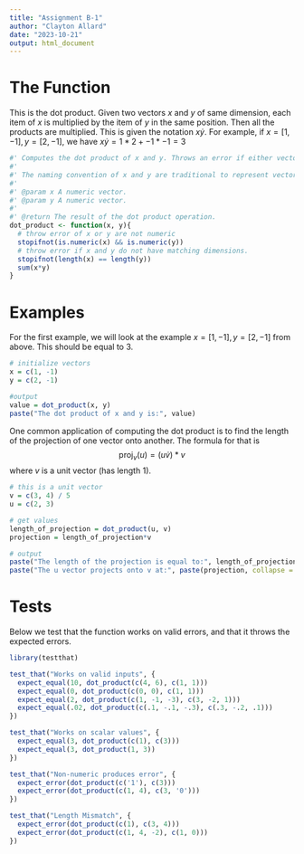 ```yaml
---
title: "Assignment B-1"
author: "Clayton Allard"
date: "2023-10-21"
output: html_document
---
```


# The Function

This is the dot product. Given two vectors $x$ and $y$ of same dimension, each item of $x$ is multiplied by the item of $y$ in the same position. Then all the products are multiplied. This is given the notation $x \dot y$. For example, if $x=[1, -1], y=[2, -1]$, we have $x \dot y = 1*2 + -1*-1=3$

```r
#' Computes the dot product of x and y. Throws an error if either vector are non-numeric, or if their lengths mismatch.
#' 
#' The naming convention of x and y are traditional to represent vectors
#' 
#' @param x A numeric vector. 
#' @param y A numeric vector.
#'
#' @return The result of the dot product operation.
dot_product <- function(x, y){
  # throw error of x or y are not numeric
  stopifnot(is.numeric(x) && is.numeric(y))
  # throw error if x and y do not have matching dimensions.
  stopifnot(length(x) == length(y))
  sum(x*y)
}
```

# Examples

For the first example, we will look at the example $x=[1, -1], y=[2, -1]$ from above. This should be equal to $3$.

```r
# initialize vectors
x = c(1, -1)
y = c(2, -1)

#output
value = dot_product(x, y)
paste("The dot product of x and y is:", value)
```

One common application of computing the dot product is to find the length of the projection of one vector onto another. The formula for that is $$\text{proj}_v(u) = (u\dot v)*v$$ where $v$ is a unit vector (has length $1$).

```r
# this is a unit vector
v = c(3, 4) / 5
u = c(2, 3)

# get values
length_of_projection = dot_product(u, v)
projection = length_of_projection*v

# output
paste("The length of the projection is equal to:", length_of_projection)
paste("The u vector projects onto v at:", paste(projection, collapse = ', '))
```

# Tests

Below we test that the function works on valid errors, and that it throws the expected errors.

```r
library(testthat)
```

```r
test_that("Works on valid inputs", {
  expect_equal(10, dot_product(c(4, 6), c(1, 1)))
  expect_equal(0, dot_product(c(0, 0), c(1, 1)))
  expect_equal(2, dot_product(c(1, -1, -3), c(3, -2, 1)))
  expect_equal(.02, dot_product(c(.1, -.1, -.3), c(.3, -.2, .1)))
})
```

```r
test_that("Works on scalar values", {
  expect_equal(3, dot_product(c(1), c(3)))
  expect_equal(3, dot_product(1, 3))
})
```

```r
test_that("Non-numeric produces error", {
  expect_error(dot_product(c('1'), c(3)))
  expect_error(dot_product(c(1, 4), c(3, '0')))
})
```

```r
test_that("Length Mismatch", {
  expect_error(dot_product(c(1), c(3, 4)))
  expect_error(dot_product(c(1, 4, -2), c(1, 0)))
})
```
